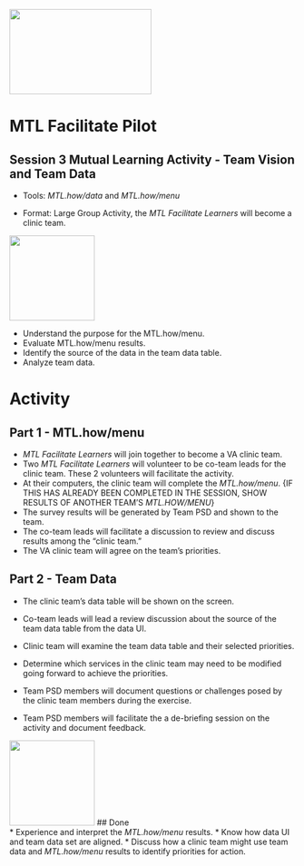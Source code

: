 <img src = "https://github.com/lzim/teampsd/blob/teampsd_style/mtl_logo/mtl_facilitate_sq_sm.png"
     height = "150" width = "250">  

# MTL Facilitate Pilot

## Session 3 Mutual Learning Activity - Team Vision and Team Data  

  + Tools: *MTL.how/data* and *MTL.how/menu*  

  + Format: Large Group Activity, the *MTL Facilitate Learners* will become a clinic team.  

<!-- Learning Objectives Icon -->
<img src = "https://raw.githubusercontent.com/lzim/teampsd/hexagon_icons/np_star_778913_003F72.png" 
     height = "150" width = "150"> 

* Understand the purpose for the MTL.how/menu.  
* Evaluate MTL.how/menu results.  
* Identify the source of the data in the team data table.
* Analyze team data.

# Activity

## Part 1 - MTL.how/menu
* *MTL Facilitate Learners* will join together to become a VA clinic team.  
* Two *MTL Facilitate Learners* will volunteer to be co-team leads for the clinic team. These 2 volunteers will facilitate the activity.  
* At their computers, the clinic team will complete the *MTL.how/menu*. {IF THIS HAS ALREADY BEEN COMPLETED IN THE SESSION, SHOW RESULTS OF ANOTHER TEAM'S *MTL.HOW/MENU*}
* The survey results will be generated by Team PSD and shown to the team.  
* The co-team leads will facilitate a discussion to review and discuss results among the "clinic team."  
* The VA clinic team will agree on the team's priorities.  

## Part 2 - Team Data
* The clinic team's data table will be shown on the screen.  
* Co-team leads will lead a review discussion about the source of the team data table from the data UI.  
* Clinic team will examine the team data table and their selected priorities.
* Determine which services in the clinic team may need to be modified going forward to achieve the priorities.  

* Team PSD members will document questions or challenges posed by the clinic team members during the exercise.  
* Team PSD members will facilitate the a de-briefing session on the activity and document feedback.  

<!-- Done List Icon -->
<img src = "https://raw.githubusercontent.com/lzim/teampsd/hexagon_icons/np_hexagon-check-mark_309690_003F72.png"
     height = "150" width = "150"> 
## Done  
* Experience and interpret the *MTL.how/menu* results.
* Know how data UI and team data set are aligned.
* Discuss how a clinic team might use team data and *MTL.how/menu* results to identify priorities for action.   
